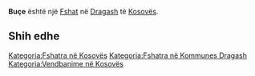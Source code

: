 {{Fshat në Kosovës
 | Emri                = Buçe
| sqi_N_name = Buçe
| sqi_N_FULL_NAME_RO = Buçe
| sqi_N_FULL_NAME_ND_RO = Buce
| sqi_N_SORT_NAME_RG = BUCE
| sqi_N_FULL_NAME_RG = Buçe
| sqi_N_FULL_NAME_ND_RG = Buce
| sqi_V_name = Buqe
| sqi_V_FULL_NAME_RO = Buqe
| sqi_V_FULL_NAME_ND_RO = Buqe
| sqi_V_SORT_NAME_RG = BUQE
| sqi_V_FULL_NAME_RG = Buqe
| sqi_V_FULL_NAME_ND_RG = Buqe
| srp_N_name = Buče
| srp_N_FULL_NAME_RO = Buče
| srp_N_FULL_NAME_ND_RO = Buce
| srp_N_SORT_NAME_RG = BUCE
| srp_N_FULL_NAME_RG = Buče
| srp_N_FULL_NAME_ND_RG = Buce
| srp_NS_name = Буче
| srp_NS_FULL_NAME_RO = Буче
| srp_NS_FULL_NAME_ND_RO = Буче
| srp_NS_SORT_NAME_RG = БУЧЕ
| srp_NS_FULL_NAME_RG = Буче
| srp_NS_FULL_NAME_ND_RG = Буче
| srp_V_name = Buča
| srp_V_FULL_NAME_RO = Buča
| srp_V_FULL_NAME_ND_RO = Buca
| srp_V_SORT_NAME_RG = BUCA
| srp_V_FULL_NAME_RG = Buča
| srp_V_FULL_NAME_ND_RG = Buca

 | Emri (Rasa dhanore) = 
 | Figura              = 
 | Shteti              = Kosovo
 | Komuna              = Dragash
 | Kodi postar         = 
 | Sipërfaqja          = 

 | Popullsia           = 

 | Regj. i popullsisë  = 
 | Dend. e popullsisë  = 
 | Faqja zyrtare       = 
 <!--- Koordinatat ----> 
 | Gjerësia            = 42.111944
 | Gjatësia            = 20.634444
 | Lartësia            = 
}}
'''Buçe''' është një [[Fshat]] në [[Dragash]] të [[Kosovës]].

<!-- == Gjeografia == -->
<!-- == Historia == -->
<!-- == Demografia == -->
== Shih edhe ==
{{Komuna Dragash}}
{{Kosovo-Administrata-Cung}}

[[Kategoria:Fshatra në Kosovës]]
[[Kategoria:Fshatra në Kommunes Dragash]]
[[Kategoria:Vendbanime në Kosovës]]